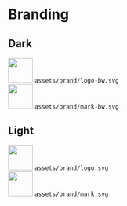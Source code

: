
<Meta title="General/Branding" />

# Branding

<style>
  {`
.grid {
  display: grid;
  grid-gap: 30px;
  grid-template-columns: repeat(auto-fill, minmax(300px, 1fr));
  justify-items: stretch;
}
.container {
  border: solid 1px #999;
  padding: 20px;
  margin: 20px 0;
  text-align: center;
}
.container img {
  display: block;
  margin: 0 auto 20px auto;
}
.dark {
  background: black;
}
.light {
  background: white;
  color: black;
}
.light code {
  color: black;
}
h2 {
  font-weight: bold;
}
code {
  font-weight: bold;
}
`}
</style>

## Dark
<div className="grid">
  <div className="container dark">
    <img src={logoBw} height="50" />
    <code>assets/brand/logo-bw.svg</code>
  </div>
  <div className="container dark">
    <img src={logoMarkBw} height="50" />
    <code>assets/brand/mark-bw.svg</code>
  </div>
</div>

## Light
<div className="grid">
  <div className="container light">
    <img src={logo} height="50" />
    <code>assets/brand/logo.svg</code>
  </div>
  <div className="container light">
    <img src={logoMark} height="50" />
    <code>assets/brand/mark.svg</code>
  </div>
</div>
